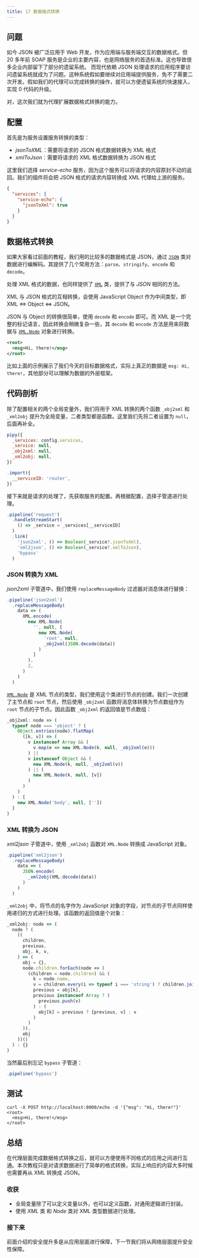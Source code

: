 ```yaml
---
title: 17 数据格式转换
---
```


## 问题

如今 JSON 被广泛应用于 Web 开发，作为应用端与服务端交互的数据格式。但 20 多年前 SOAP 服务是企业的主要内容，也是网络服务的首选标准。这也导致很多企业内部留下了部分的遗留系统。
而现代依赖 JSON 处理请求的应用程序要访问遗留系统就成为了问题。这种系统假如要继续对应用端提供服务，免不了需要二次开发。假如我们的代理可以完成转换的操作，就可以方便遗留系统的快速接入，实现 0 代码的升级。

对，这次我们就为代理扩展数据格式转换的能力。

## 配置

首先是为服务设置服务转换的类型：

* *jsonToXML*：需要将请求的 JSON 格式数据转换为 XML 格式
* *xmlToJson*：需要将请求的 XML 格式数据转换为 JSON 格式

这里我们选择 *service-echo* 服务，因为这个服务可以将请求的内容原封不动的返回。我们的插件将会把 JSON 格式的请求内容转换成 XML 代理给上游的服务。

```json
{
  "services": {
    "service-echo": {
      "jsonToXml": true
    }
  }
}
```

## 数据格式转换

如果大家看过前面的教程，我们用的比较多的数据格式是 JSON，通过 [`JSON`](/reference/JSON) 类对数据进行编解码。其提供了几个常用方法：`parse`、`stringify`、`encode` 和 `decode`。

处理 XML 格式的数据，也同样提供了 [`XML`](/reference/XML) 类，提供了与 *JSON* 相同的方法。

XML 与 JSON 格式的互相转换，会使用 JavaScript Object 作为中间类型，即 XML <=> Object <=> JSON。

JSON 与 Object 的转换很简单，使用 `decode` 和 `encode` 即可。而 XML 是一个完整的标记语言，因此转换会稍微复杂一些，其 `decode` 和 `encode` 方法是用来将数据与 [`XML.Node`](/reference/XML/Node) 对象进行转换。

```xml
<root>
  <msg>Hi, there!</msg>
</root>
```

比如上面的示例展示了我们今天的目标数据格式，实际上真正的数据是 `msg: Hi, there!`，其他部分可以理解为数据的外层框架。

## 代码剖析

除了配置相关的两个全局变量外，我们将用于 XML 转换的两个函数 `_obj2xml` 和 `_xml2obj` 提升为全局变量，二者类型都是函数。这里我们先将二者设置为 `null`，后面再补全。

```javascript
pipy({
  _services: config.services,
  _service: null,
  _obj2xml: null,
  _xml2obj: null,
})

.import({
  __serviceID: 'router',
})
```

接下来就是请求的处理了，先获取服务的配置。再根据配置，选择子管道进行处理。

```javascript
.pipeline('request')
  .handleStreamStart(
    () => _service = _services[__serviceID]
  )
  .link(
    'json2xml', () => Boolean(_service?.jsonToXml),
    'xml2json', () => Boolean(_service?.xmlToJson),
    'bypass'
  )
```

### JSON 转换为 XML

*json2xml* 子管道中，我们使用 `replaceMessageBody` 过滤器对消息体进行替换：

```javascript
.pipeline('json2xml')
  .replaceMessageBody(
    data => (
      XML.encode(
        new XML.Node(
          '', null, [
            new XML.Node(
              'root', null,
              _obj2xml(JSON.decode(data))
            )
          ]
        ),
        2,
      )
    )
  )
```
[`XML.Node`](/reference/XML/Node) 是 XML 节点的类型，我们使用这个类进行节点的创建。我们一次创建了主节点和 `root` 节点，然后使用 `_obj2xml` 函数将消息体转换为节点数组作为 `root` 节点的子节点。因此函数 `_obj2xml` 的返回值是节点数组：

```javascript
_obj2xml: node => (
  typeof node === 'object' ? (
    Object.entries(node).flatMap(
      ([k, v]) => (
        v instanceof Array && (
          v.map(e => new XML.Node(k, null, _obj2xml(e)))
        ) ||
        v instanceof Object && (
          new XML.Node(k, null, _obj2xml(v))
        ) || (
          new XML.Node(k, null, [v])
        )
      )
    )
  ) : [
    new XML.Node('body', null, [''])
  ]
)
```

### XML 转换为 JSON

*xml2json* 子管道中，使用 `_xml2obj` 函数对 `XML.Node` 转换成 JavaScript 对象。

```javascript
.pipeline('xml2json')
  .replaceMessageBody(
    data => (
      JSON.encode(
        _xml2obj(XML.decode(data))
      )
    )
  )
```

`_xml2obj` 中，将节点的名字作为 JavaScript 对象的字段，对节点的子节点同样使用递归的方式进行处理。该函数的返回值是个对象：

```javascript
_xml2obj: node => (
  node ? (
    ((
      children,
      previous,
      obj, k, v,
    ) => (
      obj = {},
      node.children.forEach(node => (
        (children = node.children) && (
          k = node.name,
          v = children.every(i => typeof i === 'string') ? children.join('') : _xml2obj(node),
          previous = obj[k],
          previous instanceof Array ? (
            previous.push(v)
          ) : (
            obj[k] = previous ? [previous, v] : v
          )
        )
      )),
      obj
    ))()
  ) : {}
)
```

当然最后别忘记 `bypass` 子管道：

```javascript
.pipeline('bypass')
```

## 测试

```shell
curl -X POST http://localhost:8000/echo -d '{"msg": "Hi, there!"}'
<root>
  <msg>Hi, there!</msg>
</root>
```

## 总结

在代理层面完成数据格式转换之后，就可以方便使用不同格式的应用之间进行互通。本次教程只是对请求数据进行了简单的格式转换，实际上响应的内容大多时候也需要再从 XML 转换成 JSON。

### 收获

* 全局变量除了可以定义变量以外，也可以定义函数，对通用逻辑进行封装。
* 使用 *XML* 类 和 *Node* 类对 XML 类型数据进行处理。

### 接下来

前面介绍的安全提升多是从应用层面进行保障，下一节我们将从网络层面提升安全性保障。